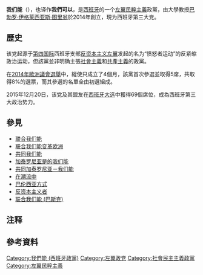 {{NoteTA
|G1=Country
}}
{{Infobox political party
| country = 西班牙
| name = 我们能
| 原文名 = Podemos
| slogan = 
| colorcode = {{Party meta/color/我们能}}
| image = 
| logo = [[File:Logotipo_Podemos.svg|250px]]
| general_secretary = [[巴勃罗·伊格莱西亚斯·图里翁|巴勃罗·伊格莱西亚斯·图里翁]]
| foundation = {{start date|df=yes|2014|1|16}}
| membership_year = 2016年
| membership = {{increase}} 413915<ref name="podemos.info">{{cite web|url=https://participa.podemos.info/es|title=Iniciar sesión - Podemos|publisher=Podemos|access-date=2015-01-25|archive-date=2018-01-21|archive-url=https://web.archive.org/web/20180121021011/https://participa.podemos.info/es|dead-url=no}}</ref> 
| ideology = <!-- Please do not add anything here unless you have reliable and independent sources. -->[[左翼民粹主義|左翼民粹主義]]<ref>{{cite news|last1=Dixon|first1=Hugo|title=Populists Challenge European Political Order|url=http://www.nytimes.com/2014/11/24/business/international/populists-challenge-european-political-order.html?_r=1|work=[[New_York_Times|New York Times]]|date=23 November 2014|accessdate=2015-01-25|archive-date=2019-07-07|archive-url=https://web.archive.org/web/20190707131613/https://www.nytimes.com/2014/11/24/business/international/populists-challenge-european-political-order.html?_r=1|dead-url=no}}</ref><ref>{{cite web|author1=Oier Lobera Ezenarro|title=Late, but finally here: Anti-Euro left-wing populism rising in Spain|url=http://www.iedonline.eu/download/2014/bratislava/IED-2014-Lobera-Ezenarro-Populism-Anti-Euro-Spain.pdf|publisher=Institute of European Democrats|location=Brussels|date=2014|access-date=2015-01-25|archive-date=2020-12-30|archive-url=https://web.archive.org/web/20201230131102/https://www.iedonline.eu/download/2014/bratislava/IED-2014-Lobera-Ezenarro-Populism-Anti-Euro-Spain.pdf|dead-url=no}}</ref><br/>[[歐洲懷疑主義|歐洲懷疑主義]]<ref>{{cite news|last1=Zabala|first1=Santiago|title=In Europe, not all populist parties are the same|url=http://america.aljazeera.com/opinions/2014/12/podemos-spain-politicspopulismeurope.html|agency=[[Al_Jazeera_America|Al Jazeera America]]|date=2 December 2014|accessdate=2015-01-25|archive-date=2016-01-15|archive-url=https://web.archive.org/web/20160115063347/http://america.aljazeera.com/opinions/2014/12/podemos-spain-politicspopulismeurope.html|dead-url=no}}</ref><ref>{{cite news|title=Euroscepticism or Europhobia: Voice vs. Exit?|url=http://www.notre-europe.eu/media/euroscepticismoreurophobia-bertoncini-koenig-ne-jdi-nov14.pdf?pdf=ok|agency=[[Notre_Europe|Notre Europe]]|date=27 November 2014|page=9|access-date=2015-01-25|archive-url=https://web.archive.org/web/20141210182200/http://www.notre-europe.eu/media/euroscepticismoreurophobia-bertoncini-koenig-ne-jdi-nov14.pdf?pdf=ok|archive-date=2014-12-10|dead-url=yes}}</ref><br>[[民主社会主义|民主社会主义]]<br>[[生态社会主义|生态社会主义]]<br>[[社会民主主义|社会民主主义]]<br>西班牙[[共和主义|共和主义]]<br>[[另类全球化|另类全球化]]<br>[[直接民主|直接民主]]<br>[[反建制|反建制]]{{list collapsed|title=派别|[[欧洲共产主义|欧洲共产主义]]|[[马克思主义|马克思主义]]|[[列宁主义|列宁主义]]|[[托洛茨基主义|托洛茨基主义]]}}
| position = <!-- Don't change. It's heavily sourced. --> [[左翼|左翼]]<ref>{{cite news|title=Spain's ruling PP wins EU vote, political fragmentation rises|url=http://www.reuters.com/article/2014/05/25/us-euelection-spain-idUSBREA4O0FP20140525|work=Reuters|date=25 May 2014|accessdate=12 January 2015|archive-date=2015-04-19|archive-url=https://web.archive.org/web/20150419000958/http://www.reuters.com/article/2014/05/25/us-euelection-spain-idUSBREA4O0FP20140525|dead-url=yes}}</ref>
| headquarters = [[马德里|马德里]]
| colours = 
| europarl = [[欧洲联合左翼/北欧绿色左翼|欧洲联合左翼/北欧绿色左翼]]
| national = [[联合我们能|联合我们能]]
| european = [[现在人民|现在人民]]
| seats1_title = [[众议院_(西班牙)|众议院]]
| seats1 = {{Infobox political party/seats|30|350|hex={{Party meta/color/我们能}}}}
| seats2_title = [[参议院_(西班牙)|参议院]]
| seats2 = {{Infobox political party/seats|2|266|hex={{Party meta/color/我们能}}}}
| seats3_title = [[欧洲议会|欧洲议会]]
| seats3 = {{Infobox political party/seats|4|54|hex={{Party meta/color/我们能}}}}
| seats4_title = [[西班牙行政區劃|自治区议会]]
| seats4 = {{Infobox political party/seats|136|1248|hex={{Party meta/color/我们能}}}}
| seats5_title = [[西班牙市鎮列表|地方议会]]
| seats5 = {{Infobox political party/seats|0|68230|hex={{Party meta/color/我们能}}}}
| website = [http://www.podemos.info/ www.podemos.info]
}}

'''我们能'''（{{lang-es|Podemos}}{{efn|在其他[[西班牙語言|西班牙語言]]裡為：
*{{lang-eu|Ahal Dugu}}, {{IPA-eu|(a.)al du.ɣu|IPA}}
*{{lang-ca|Podem}}, {{IPA-ca|puˈðɛm|IPA}}, {{IPA-ca|poˈðɛm|}}, {{IPA-ca|puˈðəm|}}{{IPA-ca|poˈðəm|alt}} 
*{{lang-gl|Podemos}}, {{IPA-gl|poˈðɛmos|IPA}}}}），也译作'''我們可以'''，是[[西班牙|西班牙]]的一个[[左翼民粹主義|左翼民粹主義]]政黨，由大學教授[[巴勃罗·伊格莱西亚斯·图里翁|巴勃罗·伊格莱西亚斯·图里翁]]於2014年創立，現为西班牙第三大党。

== 歷史 ==
该党起源于[[第四国际|第四国际]]西班牙支部[[反资本主义者|反资本主义左翼]]发起的名为“愤怒者运动”的反紧缩政治运动，但該黨並非明确主張[[社會主義|社會主義]]和[[共產主義|共產主義]]的政黨。

在[[2014年歐洲議會選舉|2014年歐洲議會選舉]]中，縱使只成立了4個月，該黨首次參選並取得5席，共取得8%的選票，而其參選的名單全由初選組成。

2015年12月20日，该党及其盟友在[[2015年西班牙大选|西班牙大选]]中獲得69個席位，成為西班牙第三大政治势力。

== 參見 ==
* [[联合我们能|联合我们能]]
* [[联合我们能变革欧洲|联合我们能变革欧洲]]
* [[共同我们能|共同我们能]]
* [[加泰罗尼亚是的我们能|加泰罗尼亚是的我们能]]
* [[共同加泰罗尼亚－我们能|共同加泰罗尼亚－我们能]]
* [[在潮流中|在潮流中]]
* [[巴伦西亚方式|巴伦西亚方式]]
* [[反资本主义者|反资本主义者]]
* [[联合我们能_(巴斯克)|联合我们能 (巴斯克)]]

== 注释 ==
{{notelist|iger=}}

== 參考資料 ==
{{reflist}}
{{西班牙政党}}
[[Category:我們能_(西班牙政黨)|Category:我們能 (西班牙政黨)]]
[[Category:左翼政党|Category:左翼政党]]
[[Category:社會民主主義政黨|Category:社會民主主義政黨]]
[[Category:左翼民粹主義|Category:左翼民粹主義]]